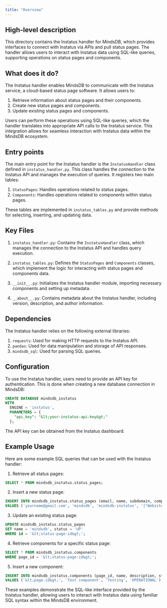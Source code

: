 ```yaml
---
title: "Overview"
---
```


## High-level description
This directory contains the Instatus handler for MindsDB, which provides interfaces to connect with Instatus via APIs and pull status pages. The handler allows users to interact with Instatus data using SQL-like queries, supporting operations on status pages and components.

## What does it do?
The Instatus handler enables MindsDB to communicate with the Instatus service, a cloud-based status page software. It allows users to:

1. Retrieve information about status pages and their components.
2. Create new status pages and components.
3. Update existing status pages and components.

Users can perform these operations using SQL-like queries, which the handler translates into appropriate API calls to the Instatus service. This integration allows for seamless interaction with Instatus data within the MindsDB ecosystem.

## Entry points
The main entry point for the Instatus handler is the `InstatusHandler` class defined in `instatus_handler.py`. This class handles the connection to the Instatus API and manages the execution of queries. It registers two main tables:

1. `StatusPages`: Handles operations related to status pages.
2. `Components`: Handles operations related to components within status pages.

These tables are implemented in `instatus_tables.py` and provide methods for selecting, inserting, and updating data.

## Key Files
1. `instatus_handler.py`: Contains the `InstatusHandler` class, which manages the connection to the Instatus API and handles query execution.

2. `instatus_tables.py`: Defines the `StatusPages` and `Components` classes, which implement the logic for interacting with status pages and components data.

3. `__init__.py`: Initializes the Instatus handler module, importing necessary components and setting up metadata.

4. `__about__.py`: Contains metadata about the Instatus handler, including version, description, and author information.

## Dependencies
The Instatus handler relies on the following external libraries:

1. `requests`: Used for making HTTP requests to the Instatus API.
2. `pandas`: Used for data manipulation and storage of API responses.
3. `mindsdb_sql`: Used for parsing SQL queries.

## Configuration
To use the Instatus handler, users need to provide an API key for authentication. This is done when creating a new database connection in MindsDB:

```sql
CREATE DATABASE mindsdb_instatus
WITH
  ENGINE = 'instatus',
  PARAMETERS = {
    "api_key": "&lt;your-instatus-api-key&gt;"
  };
```

The API key can be obtained from the Instatus dashboard.

## Example Usage

Here are some example SQL queries that can be used with the Instatus handler:

1. Retrieve all status pages:
```sql
SELECT * FROM mindsdb_instatus.status_pages;
```

2. Insert a new status page:
```sql
INSERT INTO mindsdb_instatus.status_pages (email, name, subdomain, components)
VALUES ('yourname@gmail.com', 'mindsdb', 'mindsdb-instatus', '["Website", "App", "API"]');
```

3. Update an existing status page:
```sql
UPDATE mindsdb_instatus.status_pages
SET name = 'mindsdb', status = 'UP'
WHERE id = '&lt;status-page-id&gt;';
```

4. Retrieve components for a specific status page:
```sql
SELECT * FROM mindsdb_instatus.components
WHERE page_id = '&lt;status-page-id&gt;';
```

5. Insert a new component:
```sql
INSERT INTO mindsdb_instatus.components (page_id, name, description, status)
VALUES ('&lt;page-id&gt;', 'Test component', 'Testing', 'OPERATIONAL');
```

These examples demonstrate the SQL-like interface provided by the Instatus handler, allowing users to interact with Instatus data using familiar SQL syntax within the MindsDB environment.